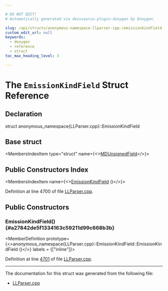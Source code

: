 ```yaml
---

# DO NOT EDIT!
# Automatically generated via docusaurus-plugin-doxygen by Doxygen.

slug: /api/structs/anonymous-namespace-llparser-cpp-/emissionkindfield
custom_edit_url: null
keywords:
  - doxygen
  - reference
  - struct
toc_max_heading_level: 3

---
```





# The `EmissionKindField` Struct Reference

<DoxygenPage pluginConfig={pluginConfig}>



## Declaration

<CodeBlock>struct anonymous_namespace{LLParser.cpp}::EmissionKindField</CodeBlock>

## Base struct

<MembersIndex>

<MembersIndexItem
  type="struct"
  name={<><a href="/docs/api/structs/anonymous-namespace-llparser-cpp-/mdunsignedfield">MDUnsignedField</a></>}>
</MembersIndexItem>

</MembersIndex>

## Public Constructors Index

<MembersIndex>

<MembersIndexItem
  name={<><a href="#a27842de5f1334163c59211d99c668b3b">EmissionKindField</a> ()</>}>
</MembersIndexItem>

</MembersIndex>


Definition at line 4700 of file <a href="/docs/api/files/lib/lib/asmparser/llparser-cpp">LLParser.cpp</a>.

<SectionDefinition>

## Public Constructors

### EmissionKindField() {#a27842de5f1334163c59211d99c668b3b}

<MemberDefinition
  prototype={<>anonymous&#95;namespace&#123;LLParser.cpp&#125;::EmissionKindField::EmissionKindField ()</>}
  labels = {["inline"]}>

Definition at line <a href="/docs/api/files/lib/lib/asmparser/llparser-cpp/#l04701">4701</a> of file <a href="/docs/api/files/lib/lib/asmparser/llparser-cpp">LLParser.cpp</a>.
</MemberDefinition>

</SectionDefinition>

<hr/>

The documentation for this struct was generated from the following file:

<ul>
<li><a href="/docs/api/files/lib/lib/asmparser/llparser-cpp">LLParser.cpp</a></li>
</ul>

</DoxygenPage>
